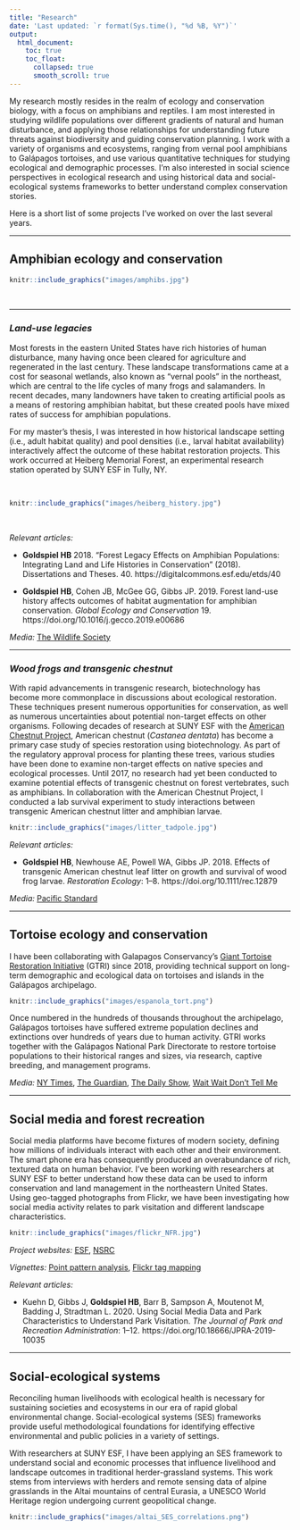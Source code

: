 ```yaml
---
title: "Research"
date: 'Last updated: `r format(Sys.time(), "%d %B, %Y")`'
output:
  html_document:
    toc: true
    toc_float:
      collapsed: true
      smooth_scroll: true
---
```


My research mostly resides in the realm of ecology and conservation biology, with a focus on amphibians and reptiles. I am most interested in studying wildlife populations over different gradients of natural and human disturbance, and applying those relationships for understanding future threats against biodiversity and guiding conservation planning. I work with a variety of organisms and ecosystems, ranging from vernal pool amphibians to Galápagos tortoises, and use various quantitative techniques for studying ecological and demographic processes. I'm also interested in social science perspectives in ecological research and using historical data and social-ecological systems frameworks to better understand complex conservation stories.

Here is a short list of some projects I've worked on over the last several years.

***
## Amphibian ecology and conservation

```r
knitr::include_graphics("images/amphibs.jpg")
``` 
\ 

***
### *Land-use legacies*

<div class = "row">
<div class = "col-md-6">

Most forests in the eastern United States have rich histories of human disturbance, many having once been cleared for agriculture and regenerated in the last century. These landscape transformations came at a cost for seasonal wetlands, also known as “vernal pools” in the northeast, which are central to the life cycles of many frogs and salamanders. In recent decades, many landowners have taken to creating artificial pools as a means of restoring amphibian habitat, but these created pools have mixed rates of success for amphibian populations. 

For my master's thesis, I was interested in how historical landscape setting (i.e., adult habitat quality) and pool densities (i.e., larval habitat availability) interactively affect the outcome of these habitat restoration projects. This work occurred at Heiberg Memorial Forest, an experimental research station operated by SUNY ESF in Tully, NY.</div>

<div class = "col-md-6">
\ 
\ 
\ 
\ 


```r
knitr::include_graphics("images/heiberg_history.jpg")
``` 
</div>
</div>

\ 
\ 

*Relevant articles:*

- **Goldspiel HB** 2018. "Forest Legacy Effects on Amphibian Populations: Integrating Land and Life Histories in Conservation" (2018). Dissertations and Theses. 40. https://digitalcommons.esf.edu/etds/40

- **Goldspiel HB**, Cohen JB, McGee GG, Gibbs JP. 2019. Forest land-use history affects outcomes of habitat augmentation for amphibian conservation. *Global Ecology and Conservation* 19. https://doi.org/10.1016/j.gecco.2019.e00686

*Media:* [The Wildlife Society](https://wildlife.org/spotted-salamanders-prefer-legacy-forests/)

***
### *Wood frogs and transgenic chestnut*

With rapid advancements in transgenic research, biotechnology has become more commonplace in discussions about ecological restoration. These techniques present numerous opportunities for conservation, as well as numerous uncertainties about potential non-target effects on other organisms. Following decades of research at SUNY ESF with the [American Chestnut Project](https://www.esf.edu/chestnut/), American chestnut (*Castanea dentata*) has become a primary case study of species restoration using biotechnology. As part of the regulatory approval process for planting these trees, various studies have been done to examine non-target effects on native species and ecological processes. Until 2017, no research had yet been conducted to examine potential effects of transgenic chestnut on forest vertebrates, such as amphibians. In collaboration with the American Chestnut Project, I conducted a lab survival experiment to study interactions between transgenic American chestnut litter and amphibian larvae.

```r
knitr::include_graphics("images/litter_tadpole.jpg")
``` 

*Relevant articles:*

- **Goldspiel HB**, Newhouse AE, Powell WA, Gibbs JP. 2018. Effects of transgenic American chestnut leaf litter on growth and survival of wood frog larvae. *Restoration Ecology*: 1–8. https://doi.org/10.1111/rec.12879

*Media:* [Pacific Standard](https://psmag.com/ideas/most-controversial-tree-in-the-world-gmo-genetic-engineering)

***
## Tortoise ecology and conservation

I have been collaborating with Galapagos Conservancy's [Giant Tortoise Restoration Initiative](https://www.galapagos.org/conservation/our-work/tortoise-restoration/) (GTRI) since 2018, providing technical support on long-term demographic and ecological data on tortoises and islands in the Galápagos archipelago. 

```r

knitr::include_graphics("images/espanola_tort.png")
```

Once numbered in the hundreds of thousands throughout the archipelago, Galápagos tortoises have suffered extreme population declines and extinctions over hundreds of years due to human activity. GTRI works together with the Galápagos National Park Directorate to restore tortoise populations to their historical ranges and sizes, via research, captive breeding, and management programs.

*Media:* [NY Times](https://www.nytimes.com/2020/01/12/world/americas/diego-tortoise-sex-drive.html), [The Guardian](https://www.theguardian.com/world/2020/feb/02/galapagos-experts-find-a-tortoise-related-to-lonesome-george), [The Daily Show](https://www.youtube.com/watch?v=imH7aU-RBZA), [Wait Wait Don't Tell Me](https://www.npr.org/2020/01/18/797574404/bluff-the-listener)

***
## Social media and forest recreation

<div class = "row">
<div class = "col-md-6">

Social media platforms have become fixtures of modern society, defining how millions of individuals interact with each other and their environment. The smart phone era has consequently produced an overabundance of rich, textured data on human behavior. I've been working with researchers at SUNY ESF to better understand how these data can be used to inform conservation and land management in the northeastern United States. Using geo-tagged photographs from Flickr, we have been investigating how social media activity relates to park visitation and different landscape characteristics.</div>
  
<div class = "col-md-6">
```r
knitr::include_graphics("images/flickr_NFR.jpg")
```
</div>
</div>

*Project websites:* [ESF](https://www.esf.edu/socialmediastudy), [NSRC](https://nsrcforest.org/project/using-social-media-quantify-forest-based-tourism)
\ 

*Vignettes:* [Point pattern analysis](Flickr_hotspot_mapping.html), [Flickr tag mapping](https://www.esf.edu/socialmediastudy/Flickr_tag_mapping_website.html)
\ 

*Relevant articles:*

- Kuehn D, Gibbs J, **Goldspiel HB**, Barr B, Sampson A, Moutenot M, Badding J, Stradtman L. 2020. Using Social Media Data and Park Characteristics to Understand Park Visitation. *The Journal of Park and Recreation Administration*: 1–12. https://doi.org/10.18666/JPRA-2019-10035

***
## Social-ecological systems

<div class = "row">
<div class = "col-md-6">

Reconciling human livelihoods with ecological health is necessary for sustaining societies and ecosystems in our era of rapid global environmental change. Social-ecological systems (SES) frameworks provide useful methodological foundations for identifying effective environmental and public policies in a variety of settings. 

With researchers at SUNY ESF, I have been applying an SES framework to understand social and economic processes that influence livelihood and landscape outcomes in traditional herder-grassland systems. This work stems from interviews with herders and remote sensing data of alpine grasslands in the Altai mountains of central Eurasia, a UNESCO World Heritage region undergoing current geopolitical change.</div>

<div class = "col-md-6">
```r
knitr::include_graphics("images/altai_SES_correlations.png")
```
</div>
</div>

\ 
